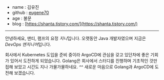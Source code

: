 - name : 김유진
- github : [eugene70](https://github.com/eugene70)
- age : 불문
- blog : [https://shanta.tistory.com/](https://shanta.tistory.com/)

---

안녕하세요, 맨티, 램프의 요정 *지니*입니다.
오랫동안 Java 개발자였으며 지금은 *DevOps 엔지니어*입니다.

회사에서 Kubernetes 도입을 준비 중이라 ArgoCD에 관심을 갖고 있던차에 좋은 기회가 있어서 도전하게 되었습니다.
Golang은 회사에서 스터디를 진행하며 기초적인 것만 접해 보았고 시간도 지나 가물가물하네요. ^^
새로운 마음으로 Golang과 ArgoCD에 도전해 보겠습니다.
